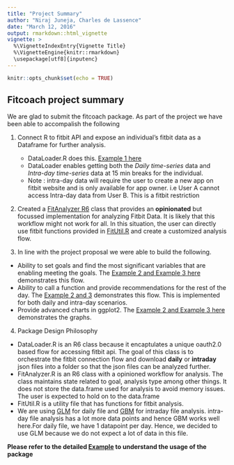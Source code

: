 ```yaml
---
title: "Project Summary"
author: "Niraj Juneja, Charles de Lassence"
date: "March 12, 2016"
output: rmarkdown::html_vignette
vignette: >
  %\VignetteIndexEntry{Vignette Title}
  %\VignetteEngine{knitr::rmarkdown}
  \usepackage[utf8]{inputenc}
---
```


```r
knitr::opts_chunk$set(echo = TRUE)
```

## Fitcoach project summary

We are glad to submit the fitcoach package. As part of the project we have been able to accompalish the following

1. Connect R to fitbit API and expose an individual’s fitbit data as a Dataframe for further analysis.
    + DataLoader.R does this. [Example 1 here](examples\fitcoach-usage.html)
    + DataLoader enables getting both the *Daily time-series* data and *Intra-day time-series* data at 15 min breaks for the individual. 
    + Note : intra-day data will require the user to create a new app on fitbit website and is only available for app owner. i.e User A cannot access Intra-day data from User B. This is a fitbit restriction

2. Created a [FitAnalyzer R6](..\R\FitAnalyzer.R) class that provides an __opinionated__ but focussed implementation for analyzing Fitbit Data. It is likely that this workflow might not work for all. In this situation, the user can directly use  fitbit functions provided in [FitUtil.R](..\R\FitUtil.R)  and create a customized analysis flow. 

3. In line with the project proposal we were able to build the following.
  + Ability to set goals and find the most significant variables that are enabling meeting the goals. The [Example 2 and Example 3 here](examples\fitcoach-usage.html) demonstrates this flow. 
  + Ability to call a function and provide recommendations for the rest of the day. The [Example 2 and 3](examples\fitcoach-usage.html) demonstrates this flow. This is implemented for both daily and intra-day scenarios.
  + Provide advanced charts in ggplot2. The [Example 2 and Example 3 here](examples\fitcoach-usage.html) demonstrates the graphs.
  
4. Package Design Philosophy
  + DataLoader.R is an R6 class because it encaptulates a unique oauth2.0 based flow for accessing fitbit api. The goal of this class is to orchestrate the fitbit connection flow and download __daily__ or __intraday__ json files into a folder so that the json files can be analyzed further.
  + FitAnalyzer.R is an R6 class with a opinioned workflow for analysis. The class maintains state related to goal, analysis type among other things. It does not store the data.frame used for analysis to avoid memory issues. The user is expected to hold on to the data.frame
  + FitUtil.R is a utility file that has functions for fitbit analysis. 
  + We are using [GLM](https://stat.ethz.ch/R-manual/R-devel/library/stats/html/glm.html) for daily file and [GBM](https://cran.r-project.org/web/packages/gbm/gbm.pdf) for intraday file analysis. intra-day file analysis has a lot more data points and hence GBM works well here.For daily file, we have 1 datapoint per day. Hence, we decided to use GLM because we do not expect a lot of data in this file.
  
__Please refer to the detailed [Example ](examples\fitcoach-usage.html) to understand the usage of the package__

